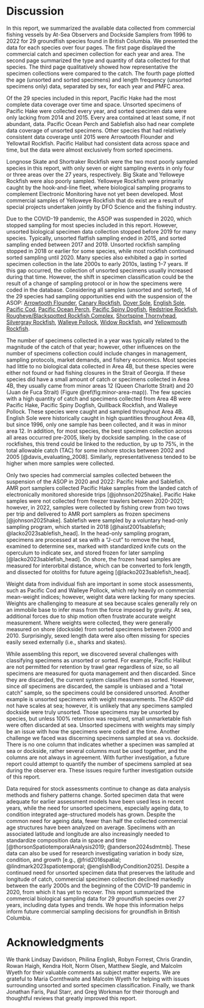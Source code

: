 \clearpage

\pagestyle{plain}

# Discussion {#sec:discussion}

In this report, we summarized the available data collected from commercial fishing vessels by At-Sea Observers and Dockside Samplers from 1996 to 2022 for 29 groundfish species found in British Columbia. We presented the data for each species over four pages. The first page displayed the commercial catch and specimen collection for each year and area. The second page summarized the type and quantity of data collected for that species. The third page qualitatively showed how representative the specimen collections were compared to the catch. The fourth page plotted the age (unsorted and sorted specimens) and length frequency (unsorted specimens only) data, separated by sex, for each year and PMFC area.

Of the 29 species included in this report, Pacific Hake had the most complete data coverage over time and space. Unsorted specimens of Pacific Hake were collected every year, and sorted specimen data were only lacking from 2014 and 2015. Every area contained at least some, if not abundant, data. Pacific Ocean Perch and Sablefish also had near complete data coverage of unsorted specimens. Other species that had relatively consistent data coverage until 2015 were Arrowtooth Flounder and Yellowtail Rockfish. Pacific Halibut had consistent data across space and time, but the data were almost exclusively from sorted specimens.

Longnose Skate and Shortraker Rockfish were the two most poorly sampled species in this report, with only seven or eight sampling events in only four or three areas over the 27 years, respectively. Big Skate and Yelloweye Rockfish were also poorly sampled. Yelloweye Rockfish were primarily caught by the hook-and-line fleet, where biological sampling programs to complement Electronic Monitoring have not yet been developed. Most commercial samples of Yelloweye Rockfish that do exist are a result of special projects undertaken jointly by DFO Science and the fishing industry.

Due to the COVID-19 pandemic, the ASOP was suspended in 2020, which stopped sampling for most species included in this report. However, unsorted biological specimen data collection stopped before 2019 for many species. Typically, unsorted flatfish sampling ended in 2015, and sorted sampling ended between 2017 and 2019. Unsorted rockfish sampling stopped in 2018 or earlier for some species, while most rockfish continued sorted sampling until 2020. Many species also exhibited a gap in sorted specimen collection in the late 2000s to early 2010s, lasting 1--7 years. If this gap occurred, the collection of unsorted specimens usually increased during that time. However, the shift in specimen classification could be the result of a change of sampling protocol or in how the specimens were coded in the database. Considering all samples (unsorted and sorted), 14 of the 29 species had sampling opportunities end with the suspension of the ASOP: 
[Arrowtooth Flounder](#sec:arrowtooth-flounder), 
[Canary Rockfish](#sec:canary-rockfish), 
[Dover Sole](#sec:dover-sole), 
[English Sole](#sec:english-sole), 
[Pacific Cod](#sec:pacific-cod), 
[Pacific Ocean Perch](#sec:pacific-ocean-perch), 
[Pacific Spiny Dogfish](#sec:pacific-spiny-dogfish), 
[Redstripe Rockfish](#sec:redstripe-rockfish), 
[Rougheye/Blackspotted Rockfish Complex](#sec:rougheye-blackspotted-rockfish-complex), 
[Shortspine Thornyhead](#sec:shortspine-thornyhead), 
[Silvergray Rockfish](#sec:silvergray-rockfish), 
[Walleye Pollock](#sec:walleye-pollock), 
[Widow Rockfish](#sec:widow-rockfish), and 
[Yellowmouth Rockfish](#sec:yellowmouth-rockfish).

The number of specimens collected in a year was typically related to the magnitude of the catch of that year; however, other influences on the number of specimens collection could include changes in management, sampling protocols, market demands, and fishery economics. Most species had little to no biological data collected in Area 4B, but these species were either not found or had fishing closures in the Strait of Georgia. If these species did have a small amount of catch or specimens collected in Area 4B, they usually came from minor areas 12 (Queen Charlotte Strait) and 20 (Juan de Fuca Strait) (Figure \@ref(fig:minor-area-map)). The few species with a high quantity of catch and specimens collected from Area 4B were Pacific Hake, Pacific Spiny Dogfish, Quillback Rockfish, and Walleye Pollock. These species were caught and sampled throughout Area 4B. English Sole were historically caught in high quantities throughout Area 4B, but since 1996, only one sample has been collected, and it was in minor area 12. In addition, for most species, the best specimen collection across all areas occurred pre-2005, likely by dockside sampling. In the case of rockfishes, this trend could be linked to the reduction, by up to 75%, in the total allowable catch (TAC) for some inshore stocks between 2002 and 2005 [@davis_evaluating_2008]. Similarly, representativeness tended to be higher when more samples were collected. 
<!-- Often, if sampling was not representative at the area level, it was representative when totalled across all areas. -->
<!-- SA: what does this previous sentence mean - temporally representative maybe? because if it's not representative spatially it's not overall representative -->

Only two species had commercial samples collected between the suspension of the ASOP in 2020 and 2022: Pacific Hake and Sablefish. AMR port samplers collected Pacific Hake samples from the landed catch of electronically monitored shoreside trips [@johnson2025hake]. Pacific Hake samples were not collected from freezer trawlers between 2020-2021; however, in 2022, samples were collected by fishing crew from two tows per trip and delivered to AMR port samplers as frozen specimens [@johnson2025hake]. Sablefish were sampled by a voluntary head-only sampling program, which started in 2018 [@haist2001sablefish; @lacko2023sablefish_head]. In the head-only sampling program, specimens are processed at sea with a “J-cut” to remove the head, examined to determine sex, marked with standardized knife cuts on the operculum to indicate sex, and stored frozen for later sampling [@lacko2023sablefish_head]. On shore, the frozen head samples are measured for interorbital distance, which can be converted to fork length, and dissected for otoliths for future ageing [@lacko2023sablefish_head].

Weight data from individual fish are important in some stock assessments, such as Pacific Cod and Walleye Pollock, which rely heavily on commercial mean-weight indices; however, weight data were lacking for many species. Weights are challenging to measure at sea because scales generally rely on an immobile base to infer mass from the force imposed by gravity. At sea, additional forces due to ship motion often frustrate accurate weight measurement. Where weights were collected, they were generally measured on shore (dockside) from sorted specimens between 2000 and 2010. Surprisingly, sexed length data were also often missing for species easily sexed externally (i.e., sharks and skates).

While assembling this report, we discovered several challenges with classifying specimens as unsorted or sorted. For example, Pacific Halibut are not permitted for retention by trawl gear regardless of size, so all specimens are measured for quota management and then discarded. Since they are discarded, the current system classifies them as sorted. However, since *all* specimens are discarded, the sample is unbiased and a “total catch” sample, so the specimens could be considered unsorted. Another example is unsorted specimens with weight measurements. The ASOP did not have scales at sea; however, it is unlikely that any specimens sampled dockside were truly unsorted. Those specimens may be unsorted by species, but unless 100% retention was required, small unmarketable fish were often discarded at sea. Unsorted specimens with weights may simply be an issue with how the specimens were coded at the time. Another challenge we faced was discerning specimens sampled at sea vs. dockside. There is no one column that indicates whether a specimen was sampled at sea or dockside, rather several columns must be used together, and the columns are not always in agreement. With further investigation, a future report could attempt to quantify the number of specimens sampled at sea during the observer era. These issues require further investigation outside of this report.

Data required for stock assessments continue to change as data analysis methods and fishery patterns change. Sorted specimen data that were adequate for earlier assessment models have been used less in recent years, while the need for unsorted specimens, especially ageing data, to condition integrated age-structured models has grown. Despite the common need for ageing data, fewer than half the collected commercial age structures have been analyzed on average. Specimens with an associated latitude and longitude are also increasingly needed to standardize composition data in space and time [@thorsonSpatiotemporalAnalysis2019; @anderson2024sdmtmb]. These data can also be used for research investigating variation in body size, condition, and growth [e.g., @frid2016spatial; @lindmark2023spatiotemporal; @englishBodyCondition2025]. Despite a continued need for unsorted specimen data that preserves the latitude and longitude of catch, commercial specimen collection declined markedly between the early 2000s and the beginning of the COVID-19 pandemic in 2020, from which it has yet to recover. This report summarized the commercial biological sampling data for 29 groundfish species over 27 years, including data types and trends. We hope this information helps inform future commercial sampling decisions for groundfish in British Columbia.

# Acknowledgments {#sec:acknowledgments}

We thank Lindsay Davidson, Philina English, Robyn Forrest, Chris Grandin, Rowan Haigh, Kendra Holt, Norm Olsen, Matthew Siegle, and Malcolm Wyeth for their valuable comments as subject matter experts.
We are grateful to Maria Cornthwaite and Malcolm Wyeth for helping with issues surrounding unsorted and sorted specimen classification.
Finally, we thank Jonathan Faris, Paul Starr, and Greg Workman for their thorough and thoughtful reviews that greatly improved this report.

\clearpage


